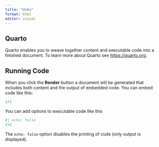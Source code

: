 ```yaml
---
title: "Unbu"
format: html
editor: visual
---
```


## Quarto

Quarto enables you to weave together content and executable code into a finished document. To learn more about Quarto see <https://quarto.org>.

## Running Code

When you click the **Render** button a document will be generated that includes both content and the output of embedded code. You can embed code like this:

```r
1+1
```

You can add options to executable code like this

```r
#| echo: false
2+2
```

The `echo: false` option disables the printing of code (only output is displayed).
